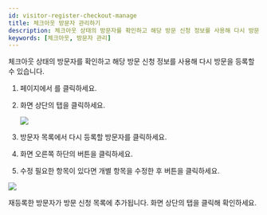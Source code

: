 ```yaml
---
id: visitor-register-checkout-manage
title: 체크아웃 방문자 관리하기
description: 체크아웃 상태의 방문자를 확인하고 해당 방문 신청 정보를 사용해 다시 방문을 등록할 수 있습니다.
keywords: [체크아웃, 방문자 관리]
---
```


체크아웃 상태의 방문자를 확인하고 해당 방문 신청 정보를 사용해 다시 방문을 등록할 수 있습니다.

1. <Cmd sid='shell.header.launcher' /> 페이지에서 <Cmd sid='shell.header.visitor' />를 클릭하세요.

1. 화면 상단의 <Cmd sid='visitor.status.checkOut' product='2' /> 탭을 클릭하세요.

    <Image src='/img/biostarx-visitor-register-checkout-list.png' />

1. 방문자 목록에서 다시 등록할 방문자를 클릭하세요.

1. 화면 오른쪽 하단의 <Cmd sid='common.edit' product='2' /> 버튼을 클릭하세요.

1. 수정 필요한 항목이 있다면 개별 항목을 수정한 후 <Cmd sid='button.enroll' product='2' /> 버튼을 클릭하세요.

<Image src='/img/biostarx-visitor-register-checkout-edit.png' />

재등록한 방문자가 방문 신청 목록에 추가됩니다. 화면 상단의 <Cmd sid='visitor.status.register' product='2' /> 탭을 클릭해 확인하세요.